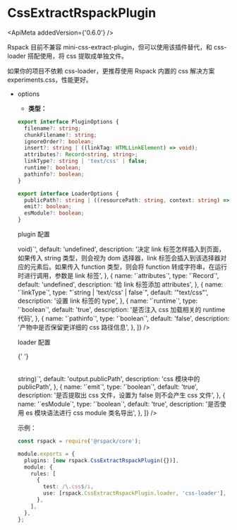 
# CssExtractRspackPlugin

<ApiMeta addedVersion={'0.6.0'} />

Rspack 目前不兼容 mini-css-extract-plugin，但可以使用该插件替代，和 css-loader 搭配使用，将 css 提取成单独文件。

如果你的项目不依赖 css-loader，更推荐使用 Rspack 内置的 css 解决方案 experiments.css，性能更好。

- options

  - **类型：**

  ```ts
  export interface PluginOptions {
    filename?: string;
    chunkFilename?: string;
    ignoreOrder?: boolean;
    insert?: string | ((linkTag: HTMLLinkElement) => void);
    attributes?: Record<string, string>;
    linkType?: string | 'text/css' | false;
    runtime?: boolean;
    pathinfo?: boolean;
  }

  export interface LoaderOptions {
    publicPath?: string | ((resourcePath: string, context: string) => string);
    emit?: boolean;
    esModule?: boolean;
  }
  ```

  plugin 配置

  <Table
    header={[
      {
        name: '名称',
        key: 'name',
      },
      {
        name: '类型',
        key: 'type',
      },
      {
        name: '默认值',
        key: 'default',
      },
      {
        name: '描述',
        key: 'description',
      },
    ]}
    body={[
      {
        name: '`filename`',
        type: '`string`',
        default: '"[name].css"',
        description: 'css 产物的名字，请见 output.filename',
      },
      {
        name: '`chunkFilename`',
        type: '`string`',
        default: '"[name].css"',
        description:
          'css 异步加载产物的名字，如果不设置则会使用 filename，请见 output.chunkFilename',
      },
      {
        name: '`ignoreOrder`',
        type: '`boolean`',
        default: 'false',
        description:
          '若某些 css 在不同 chunk 中顺序有冲突，是否发出警告。例如 entryA 引入 a.css b.css，entryB 引入 b.css a.css，a.css 和 b.css 的顺序无法确定',
      },
      {
        name: '`insert`',
        type: '`string | ((linkTag: HTMLLinkElement) => void)`',
        default: 'undefined',
        description:
          '决定 link 标签怎样插入到页面，如果传入 string 类型，则会视为 dom 选择器，link 标签会插入到该选择器对应的元素后。如果传入 function 类型，则会将 function 转成字符串，在运行时进行调用，参数是 link 标签',
      },
      {
        name: '`attributes`',
        type: '`Record<string, string>`',
        default: 'undefined',
        description: '给 link 标签添加 attributes',
      },
      {
        name: '`linkType`',
        type: "`string | 'text/css' | false`",
        default: '"text/css"',
        description: '设置 link 标签的 type',
      },
      {
        name: '`runtime`',
        type: '`boolean`',
        default: 'true',
        description: '是否注入 css 加载相关的 runtime 代码',
      },
      {
        name: '`pathinfo`',
        type: '`boolean`',
        default: 'false',
        description: '产物中是否保留更详细的 css 路径信息',
      },
    ]}
  />

  loader 配置

  {' '}
  <Table
    header={[
      {
        name: '名称',
        key: 'name',
      },
      {
        name: '类型',
        key: 'type',
      },
      {
        name: '默认值',
        key: 'default',
      },
      {
        name: '描述',
        key: 'description',
      },
    ]}
    body={[
      {
        name: '`publicPath`',
        type: '`string | ((resourcePath: string, context: string) => string)`',
        default: 'output.publicPath',
        description: 'css 模块中的 publicPath',
      },
      {
        name: '`emit`',
        type: '`boolean`',
        default: 'true',
        description: '是否提取出 css 文件，设置为 false 则不会产生 css 文件',
      },
      {
        name: '`esModule`',
        type: '`boolean`',
        default: 'true',
        description: '是否使用 es 模块语法进行 css module 类名导出',
      },
    ]}
  />

示例：

```ts title="rspack.config.js"
const rspack = require('@rspack/core');

module.exports = {
  plugins: [new rspack.CssExtractRspackPlugin({})],
  module: {
    rules: [
      {
        test: /\.css$/i,
        use: [rspack.CssExtractRspackPlugin.loader, 'css-loader'],
      },
    ],
  },
};
```
